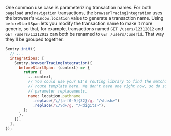 One common use case is parameterizing transaction names. For both `pageload` and `navigation` transactions, the `browserTracingIntegration` uses the browser's `window.location` value to generate a transaction name. Using `beforeStartSpan` lets you modify the transaction name to make it more generic, so that, for example, transactions named `GET /users/12312012` and `GET /users/11212012` can both be renamed to `GET /users/:userid`. That way they'll be grouped together.

```javascript
Sentry.init({
  // ...
  integrations: [
    Sentry.browserTracingIntegration({
      beforeStartSpan: (context) => {
        return {
          ...context,
          // You could use your UI's routing library to find the matching
          // route template here. We don't have one right now, so do some basic
          // parameter replacements.
          name: location.pathname
            .replace(/\/[a-f0-9]{32}/g, "/<hash>")
            .replace(/\/\d+/g, "/<digits>"),
        };
      },
    }),
  ],
});
```
